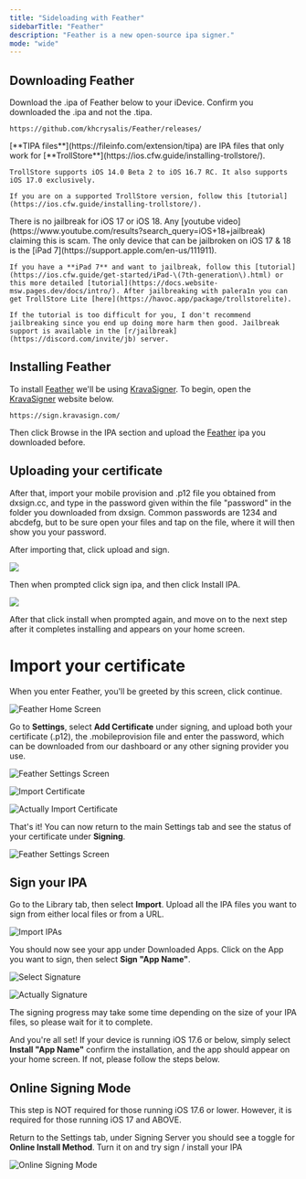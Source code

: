 ```yaml
---
title: "Sideloading with Feather"
sidebarTitle: "Feather"
description: "Feather is a new open-source ipa signer."
mode: "wide"
---
```


## Downloading Feather

Download the .ipa of Feather below to your iDevice. Confirm you downloaded the .ipa and not the .tipa.

```
https://github.com/khcrysalis/Feather/releases/
```

<Accordion title="Whats a .tipa? Is iOS 17 or iOS 18 jailbreakable?" icon="question" iconType="regular">
  <Note>
    [**TIPA files**](https://fileinfo.com/extension/tipa) are IPA files that only work for [**TrollStore**](https://ios.cfw.guide/installing-trollstore/).

    TrollStore supports iOS 14.0 Beta 2 to iOS 16.7 RC. It also supports iOS 17.0 exclusively.

    If you are on a supported TrollStore version, follow this [tutorial](https://ios.cfw.guide/installing-trollstore/).
  </Note>
  <Warning>
    There is no jailbreak for iOS 17 or iOS 18. Any [youtube video](https://www.youtube.com/results?search_query=iOS+18+jailbreak) claiming this is scam. The only device that can be jailbroken on iOS 17 & 18 is the [iPad 7](https://support.apple.com/en-us/111911).

    If you have a **iPad 7** and want to jailbreak, follow this [tutorial](https://ios.cfw.guide/get-started/iPad-\(7th-generation\).html) or this more detailed [tutorial](https://docs.website-msw.pages.dev/docs/intro/). After jailbreaking with palera1n you can get TrollStore Lite [here](https://havoc.app/package/trollstorelite).

    If the tutorial is too difficult for you, I don't recommend jailbreaking since you end up doing more harm then good. Jailbreak support is available in the [r/jailbreak](https://discord.com/invite/jb) server.
  </Warning>
</Accordion>

## Installing Feather

To install [Feather](http://github.com/khcrysalis/Feather/) we'll be using [KravaSigner](https://sign.kravasign.com/). To begin, open the [KravaSigner](https://sign.kravasign.com/) website below.

```
https://sign.kravasign.com/
```

Then click Browse in the IPA section and upload the [Feather](http://github.com/khcrysalis/Feather/) ipa you downloaded before.


## Uploading your certificate

After that, import your mobile provision and .p12 file you obtained from dxsign.cc, and type in the password given within the file "password" in the folder you downloaded from dxsign. Common passwords are 1234 and abcdefg, but to be sure open your files and tap on the file, where it will then show you your password.

After importing that, click upload and sign.

![](/uploadandsign.png)

Then when prompted click sign ipa, and then click Install IPA.

![](/install.png)

After that click install when prompted again, and move on to the next step after it completes installing and appears on your home screen.

# Import your certificate

When you enter Feather, you'll be greeted by this screen, click continue.

![Feather Home Screen](/images/Feather/home_screen.jpeg)

Go to **Settings**, select **Add Certificate** under signing, and upload both your certificate (.p12), the .mobileprovision file and enter the password, which can be downloaded from our dashboard or any other signing provider you use.

![Feather Settings Screen](/images/Feather/settings_screen.jpeg)

![Import Certificate](/images/Feather/import_certificate.jpeg)

![Actually Import Certificate](/images/Feather/actually_import_certificate.jpeg)

That's it\! You can now return to the main Settings tab and see the status of your certificate under **Signing**.

![Feather Settings Screen](/images/Feather/settings_screen_with_cert.jpeg)

## Sign your IPA

Go to the Library tab, then select **Import**. Upload all the IPA files you want to sign from either local files or from a URL.

![Import IPAs](/images/Feather/import.jpeg)

You should now see your app under Downloaded Apps. Click on the App you want to sign, then select **Sign "App Name"**.

![Select Signature](/images/Feather/select_signature.jpeg)

![Actually Signature](/images/Feather/signature.jpeg)

The signing progress may take some time depending on the size of your IPA files, so please wait for it to complete.

And you're all set\! If your device is running iOS 17.6 or below, simply select **Install "App Name"** confirm the installation, and the app should appear on your home screen. If not, please follow the steps below.

## Online Signing Mode

<Warning>
  This step is NOT required for those running iOS 17.6 or lower. However, it is required for those running iOS 17 and ABOVE.
</Warning>

Return to the Settings tab, under Signing Server you should see a toggle for **Online Install Method**. Turn it on and try sign / install your IPA

![Online Signing Mode](/images/Feather/online-signing.jpeg)